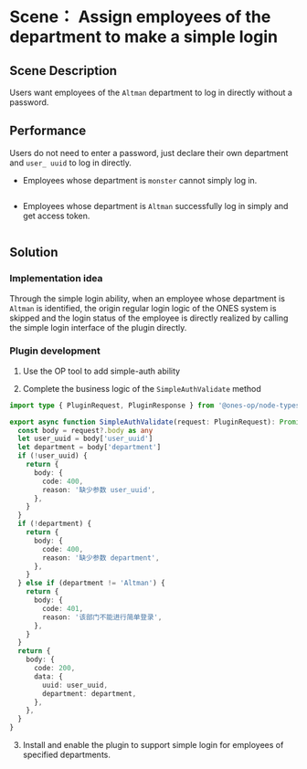 
# Scene： Assign employees of the department to make a simple login

## Scene Description

Users want employees of the `Altman` department to log in directly without a password.

## Performance

Users do not need to enter a password, just declare their own department and `user_ uuid` to log in directly.

- Employees whose department is `monster` cannot simply log in.

<Image img={sampleSimpleAuth1} />

- Employees whose department is `Altman` successfully log in simply and get access token.

<Image img={sampleSimpleAuth2} />

## Solution

### Implementation idea

Through the simple login ability, when an employee whose department is `Altman` is identified, the origin regular login logic of the ONES system is skipped and the login status of the employee is directly realized by calling the simple login interface of the plugin directly.

### Plugin development

1. Use the OP tool to add simple-auth ability

2. Complete the business logic of the `SimpleAuthValidate` method

```typescript
import type { PluginRequest, PluginResponse } from '@ones-op/node-types'

export async function SimpleAuthValidate(request: PluginRequest): Promise<PluginResponse> {
  const body = request?.body as any
  let user_uuid = body['user_uuid']
  let department = body['department']
  if (!user_uuid) {
    return {
      body: {
        code: 400,
        reason: '缺少参数 user_uuid',
      },
    }
  }
  if (!department) {
    return {
      body: {
        code: 400,
        reason: '缺少参数 department',
      },
    }
  } else if (department != 'Altman') {
    return {
      body: {
        code: 401,
        reason: '该部门不能进行简单登录',
      },
    }
  }
  return {
    body: {
      code: 200,
      data: {
        uuid: user_uuid,
        department: department,
      },
    },
  }
}
```

3. Install and enable the plugin to support simple login for employees of specified departments.
